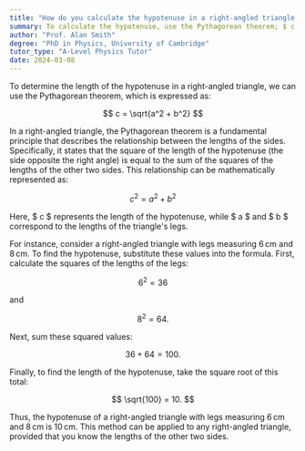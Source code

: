 ```yaml
---
title: "How do you calculate the hypotenuse in a right-angled triangle with legs 6 cm and 8 cm?"
summary: To calculate the hypotenuse, use the Pythagorean theorem; $ c = \sqrt{a^2 + b^2} $.
author: "Prof. Alan Smith"
degree: "PhD in Physics, University of Cambridge"
tutor_type: "A-Level Physics Tutor"
date: 2024-03-08
---
```


To determine the length of the hypotenuse in a right-angled triangle, we can use the Pythagorean theorem, which is expressed as:

$$
c = \sqrt{a^2 + b^2}
$$

In a right-angled triangle, the Pythagorean theorem is a fundamental principle that describes the relationship between the lengths of the sides. Specifically, it states that the square of the length of the hypotenuse (the side opposite the right angle) is equal to the sum of the squares of the lengths of the other two sides. This relationship can be mathematically represented as:

$$
c^2 = a^2 + b^2
$$

Here, $ c $ represents the length of the hypotenuse, while $ a $ and $ b $ correspond to the lengths of the triangle's legs.

For instance, consider a right-angled triangle with legs measuring $6 \, \text{cm}$ and $8 \, \text{cm}$. To find the hypotenuse, substitute these values into the formula. First, calculate the squares of the lengths of the legs:

$$
6^2 = 36
$$

and

$$
8^2 = 64.
$$

Next, sum these squared values:

$$
36 + 64 = 100.
$$

Finally, to find the length of the hypotenuse, take the square root of this total:

$$
\sqrt{100} = 10.
$$

Thus, the hypotenuse of a right-angled triangle with legs measuring $6 \, \text{cm}$ and $8 \, \text{cm}$ is $10 \, \text{cm}$. This method can be applied to any right-angled triangle, provided that you know the lengths of the other two sides.
    